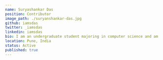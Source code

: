 ---
name: Suryashankar Das
position: Contributor
image_path: ./suryanshankar-das.jpg
github: iamsdas
twitter: _iamsdas
linkedin: iamsdas
bio: I am an undergraduate student majoring in computer science and am an aspiring web developer. I love exploring the latest technologies and am currently looking into DevOps and Blockchain in general. I joined Layer5 as a contributor back in July 2021, and it has been one of my best experiences contributing to an open-source project.
location: Pune, India
status: Active
published: true
---
